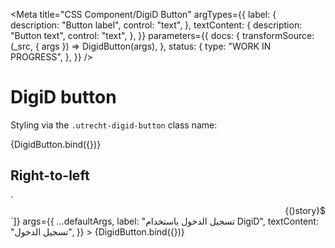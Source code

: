 <!-- @license CC0-1.0 -->


<Meta
  title="CSS Component/DigiD Button"
  argTypes={{
    label: {
      description: "Button label",
      control: "text",
    },
    textContent: {
      description: "Button text",
      control: "text",
    },
  }}
  parameters={{
    docs: {
      transformSource: (_src, { args }) => DigidButton(args),
    },
    status: {
      type: "WORK IN PROGRESS",
    },
  }}
/>

# DigiD button

Styling via the `.utrecht-digid-button` class name:

<Canvas>
  <Story
    name="DigiD Button"
    args={{
      ...defaultArgs,
      label: "Log in using DigiD",
      textContent: "Log in",
    }}
  >
    {DigidButton.bind({})}
  </Story>
</Canvas>

<ArgsTable story="DigiD Button" />

## Right-to-left

<Canvas>
  <Story
    name="DigiD Button in right-to-left text direction"
    decorators={[(story) => `<div dir="rtl" lang="ar">${story()}</div>`]}
    args={{
      ...defaultArgs,
      label: "تسجيل الدخول باستخدام DigiD",
      textContent: "تسجيل الدخول",
    }}
  >
    {DigidButton.bind({})}
  </Story>
</Canvas>
